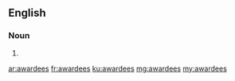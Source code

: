 ==English==

===Noun===
{{head|en|plural}}

# {{plural of|awardee|lang=en|nocat=1}}

[[ar:awardees]]
[[fr:awardees]]
[[ku:awardees]]
[[mg:awardees]]
[[my:awardees]]